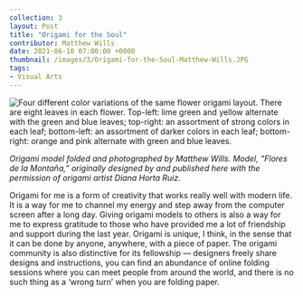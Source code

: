 ---
collection: 3
layout: Post
title: "Origami for the Soul"
contributor: Matthew Wills
date: 2021-06-10 07:00:00 +0000
thumbnail: /images/3/Origami-for-the-Soul-Matthew-Wills.JPG
tags: 
- Visual Arts
---
<div class="center">
    <img src="/images/3/Origami-for-the-Soul-Matthew-Wills.JPG"
        alt="Four different color variations of the same flower origami layout. There are eight leaves in each flower. Top-left: lime green and yellow alternate with the green and blue leaves; top-right: an assortment of strong colors in each leaf; bottom-left: an assortment of darker colors in each leaf; bottom-right: orange and pink alternate with green and blue leaves." />
</div>

<em>Origami model folded and photographed by Matthew Wills. Model, "Flores de la Montaña,” originally designed by and published here with the permission of origami artist Diana Horta Ruiz.</em>

Origami for me is a form of creativity that works really well with modern life. It is a way for me to channel my energy and step away from the computer screen after a long day. Giving origami models to others is also a way for me to express gratitude to those who have provided me a lot of friendship and support during the last year. Origami is unique, I think, in the sense that it can be done by anyone, anywhere, with a piece of paper. The origami community is also distinctive for its fellowship — designers freely share designs and instructions, you can find an abundance of online folding sessions where you can meet people from around the world, and there is no such thing as a ‘wrong turn’ when you are folding paper.